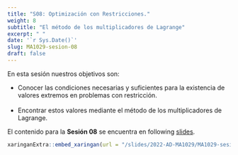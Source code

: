 ```yaml
---
title: "S08: Optimización con Restricciones."
weight: 8
subtitle: "El método de los multiplicadores de Lagrange"
excerpt: " "
date: '`r Sys.Date()`'
slug: MA1029-sesion-08
draft: false
---
```


En esta sesión nuestros objetivos son:

* Conocer las condiciones necesarias y suficientes para la existencia de valores extremos en problemas con restricción. <br/><br/>
 * Encontrar estos valores mediante el método de los multiplicadores de Lagrange.

El contenido para la **Sesión 08** se encuentra en following [slides](/slides/2022-AD-MA1029/MA1029-sesion-08).

```r
xaringanExtra::embed_xaringan(url = "/slides/2022-AD-MA1029/MA1029-sesion-08", ratio = "4:3")
```